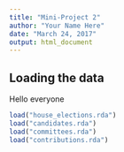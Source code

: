 ```yaml
---
title: "Mini-Project 2"
author: "Your Name Here"
date: "March 24, 2017"
output: html_document
---
```



## Loading the data

Hello everyone 

```r
load("house_elections.rda")
load("candidates.rda")
load("committees.rda")
load("contributions.rda")
```

